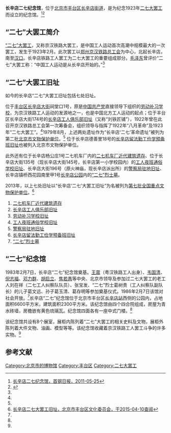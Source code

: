 {{Coord|39.830771|116.206199|type:landmark_region:CN-11_source:GoogleMaps|display=title}}
'''长辛店二七纪念馆'''，位于[[北京市|北京市]][[丰台区|丰台区]][[长辛店街道|长辛店街道]]，是为纪念1923年[[二七大罢工|二七大罢工]]而设立的纪念馆。<ref name=sgrb>[http://www.sgdaily.com/Html/zsxx/2011-5/25/094343421.html 长辛店二七纪念馆，首钢日报，2011-05-25]{{dead link|date=2018年5月 |bot=InternetArchiveBot |fix-attempted=yes }}</ref><ref name=bjly>{{Cite web |url=http://www.visitbeijing.com.cn/lvgl/n214829516.shtml |title=北京长辛店二·七纪念馆 长辛店“二七”大罢工和工人运动的纪念地，北京旅游，2013-04-24 |access-date=2013-09-16 |archive-url=https://web.archive.org/web/20130825193002/http://www.visitbeijing.com.cn/lvgl/n214829516.shtml |archive-date=2013-08-25 |dead-url=yes }}</ref>

==“二七”大罢工简介==

[[二七大罢工|“二七”大罢工]]，又称京汉铁路大罢工，是中国工人运动首次高潮中规模最大的一次罢工，发生于1923年2月。此次罢工以[[郑州|郑州]][[京汉铁路总工会|京汉铁路总工会]]为中心，北起长辛店，南至[[汉口|汉口]]。长辛店铁路工人罢工为二七大罢工的重要组成部分。[[毛泽东|毛泽东]]曾评价“二七”大罢工称：“中国工人运动是从长辛店开始的。”<ref name=sgrb/>

==“二七”大罢工旧址==
{{文物保护单位
| 级别 = 全国
| 名称 = 长辛店“二七”大罢工旧址
| 编号 = 7-1617
| 分类 = 近现代重要史迹及代表性建筑
| 时代 = 1923年
| 所在 = [[北京市|北京市]][[丰台区|丰台区]]
| 登录 = 2013年
| Cat = 北京全国重点文物保护单位
}}

如今的长辛店“二七”大罢工旧址包括七处旧址。

位于[[丰台区|丰台区]][[长辛店大街|长辛店大街]]祠堂口1号，原是[[中国共产党|中国共产党]]直接领导下组织的[[劳动补习学校旧址|劳动补习学校]]，为京汉铁路工人运动的发源地之一，也是中国北方工人运动的起点；位于丰台区长辛店大街174号的[[长辛店工人俱乐部旧址|长辛店工人俱乐部旧址]]（又称“刘铁匠铺”），1922年曾在此召开京汉铁路总工会第一次筹备会，组织领导与指挥了1922年“八月革命”及1923年“二七大罢工”。<ref name=sgrb/>1979年8月，上述两处遗址作为“长辛店‘二七’革命遗址”被列为第二批[[北京市文物保护单位|北京市文物保护单位]]。<ref name=sgrb/> 位于长辛店德善里18号的[[长辛店留法勤工俭学预备班旧址|长辛店留法勤工俭学预备班旧址]]也被列入北京市文物保护单位。

此外还有位于长辛店杨公庄1号二七机车厂内的[[北京二七轨道交通装备|二七机车厂近代建筑遗存]]、位于长辛店大街135号（现长辛店大街145号，长辛店第一小学校园内）的[[工人夜班通俗学校旧址|工人夜班通俗学校旧址]]、长辛店大街196号（原火神庙，现长辛店派出所）的[[警察局驻地旧址|警察局驻地旧址]]、长辛店镇桥西花园南里甲1号[[长辛店公园|长辛店公园]]内的[[长辛店公园|“二七”烈士墓]]。

2013年，以上七处旧址以“长辛店‘二七’大罢工旧址”为名被列为[[第七批全国重点文物保护单位|第七批全国重点文物保护单位]]。<ref>[http://ww.bjft.gov.cn:8082/new_getWwgjById.action?uid=A0 长辛店二七大罢工旧址，北京市丰台区文化委员会，于2015-04-10查阅]{{dead link|date=2018年5月 |bot=InternetArchiveBot |fix-attempted=yes }}</ref>
#[[北京二七轨道交通装备|二七机车厂近代建筑遗存]]
#[[长辛店工人俱乐部旧址|长辛店工人俱乐部旧址]]
#[[劳动补习学校旧址|劳动补习学校旧址]]
#[[工人夜班通俗学校旧址|工人夜班通俗学校旧址]]
#[[警察局驻地旧址|警察局驻地旧址]]
#[[长辛店留法勤工俭学预备班旧址|长辛店留法勤工俭学预备班旧址]]
#[[长辛店公园|“二七”烈士墓]]

==“二七”纪念馆==

1983年2月7日，长辛店“二七”纪念馆奠基。[[王震|王震]]（粤汉铁路工人出身）、[[韦国清|韦国清]]、[[倪志福|倪志福]]、[[邓力群|邓力群]]、[[胡启立|胡启立]]、[[焦若愚|焦若愚]]等中央、北京市领导及参加过二七大罢工的老工人刘在祥（二七工人纠察队队员）、张宝发、“二七”烈士葛树贵（工人纠察队副队长）的儿子葛文远、孙子葛玉清、葛存明等参加奠基仪式。1986年2月7日该馆对社会开放。<ref name=sgrb/>长辛店“二七”纪念馆位于北京市丰台区[[长辛店站|长辛店站]]西侧的公园内，占地面积6600平方米，建筑面积2300平方米。该纪念馆由四个四合院组成，房屋为青水砖墙，房檐嵌有黄色琉璃瓦。纪念馆四面各有一座中式门楼。<ref name=bjly/>

该纪念馆共设有8个展室，展柜内陈列着“二七”大罢工的相关史料及文物，展柜外陈列着大件文物、油画、模型等等。该纪念馆收藏着京汉铁路工人罢工斗争的许多实物。<ref name=bjly/>

==参考文献==
{{Reflist|2}}

{{北京全国重点文物保护单位}}
{{北京市全国爱国主义教育示范基地}}

[[Category:北京市的博物馆|Category:北京市的博物馆]]
[[Category:丰台区|Category:丰台区]]
[[Category:二七大罢工|Category:二七大罢工]]